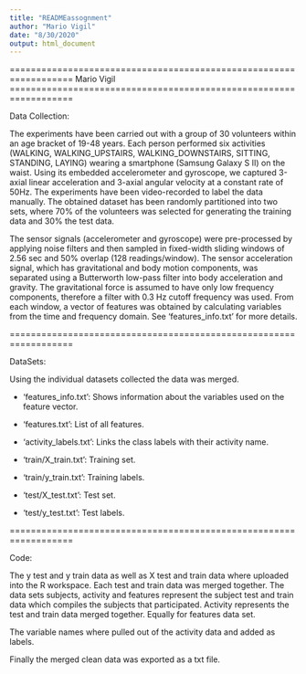 ```yaml
---
title: "READMEassognment"
author: "Mario Vigil"
date: "8/30/2020"
output: html_document
---
```


==================================================================
Mario Vigil
==================================================================

Data Collection:

The experiments have been carried out with a group of 30 volunteers within an age bracket of 19-48 years. Each person performed six activities (WALKING, WALKING_UPSTAIRS, WALKING_DOWNSTAIRS, SITTING, STANDING, LAYING) wearing a smartphone (Samsung Galaxy S II) on the waist. Using its embedded accelerometer and gyroscope, we captured 3-axial linear acceleration and 3-axial angular velocity at a constant rate of 50Hz. The experiments have been video-recorded to label the data manually. The obtained dataset has been randomly partitioned into two sets, where 70% of the volunteers was selected for generating the training data and 30% the test data. 

The sensor signals (accelerometer and gyroscope) were pre-processed by applying noise filters and then sampled in fixed-width sliding windows of 2.56 sec and 50% overlap (128 readings/window). The sensor acceleration signal, which has gravitational and body motion components, was separated using a Butterworth low-pass filter into body acceleration and gravity. The gravitational force is assumed to have only low frequency components, therefore a filter with 0.3 Hz cutoff frequency was used. From each window, a vector of features was obtained by calculating variables from the time and frequency domain. See 'features_info.txt' for more details. 

==================================================================

DataSets:

Using the individual datasets collected the data was merged.

- 'features_info.txt': Shows information about the variables used on the feature vector.

- 'features.txt': List of all features.

- 'activity_labels.txt': Links the class labels with their activity name.

- 'train/X_train.txt': Training set.

- 'train/y_train.txt': Training labels.

- 'test/X_test.txt': Test set.

- 'test/y_test.txt': Test labels.


==================================================================

Code:

The y test and y train data as well as X test and train data where uploaded into the R workspace. Each test and train data was merged together. The data sets subjects, activity and features represent the subject test and train data which compiles the subjects that participated. Activity represents the test and train data merged together. Equally for features data set.

The variable names where pulled out of the activity data and added as labels.

Finally the merged clean data was exported as a txt file.








